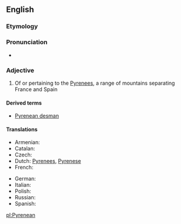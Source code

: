 ==English==

===Etymology===
{{suffix|Pyrenees|ean|lang=en}}

===Pronunciation===
* {{IPA|/ˌpɪɹəˈniːən/|lang=en}}

===Adjective===
{{en-adj|-}}

# Of or pertaining to the [[Pyrenees]], a range of mountains separating France and Spain

====Derived terms====
* [[Pyrenean desman]]

====Translations====
{{trans-top|of or pertaining to the Pyrenees}}
* Armenian: {{t-|hy|պիրենեյան|tr=pireneyan}}
* Catalan: {{t-|ca|pirinenc|m}}
* Czech: {{t+|cs|pyrenejský|m}}
* Dutch: [[Pyrenees]], [[Pyrenese]]
* French: {{t+|fr|pyrénéen|m}}
{{trans-mid}}
* German: {{t-|de|pyrenäisch}}
* Italian: {{t-|it|pirenaico|m}}
* Polish: {{t+|pl|pirenejski|m}}
* Russian: {{t+|ru|пиренейский|tr=pirenéjskij}}
* Spanish: {{t+|es|pirenaico|m}}
{{trans-bottom}}

[[pl:Pyrenean]]
